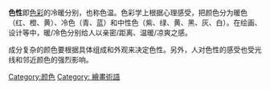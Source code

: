 {{unreferenced|time=2019-09-15T16:12:48+00:00}}
'''色性'''即[[色彩|色彩]]的冷暖分别，也称色温。色彩学上根据心理感受，把颜色分为暖色（红、橙、黄）、冷色（青、蓝）和中性色（紫、绿、黄、黑、灰、白）。在绘画、设计等中，暖/冷色分别给人以亲密/距离、温暖/凉爽之感。

成分复杂的颜色要根据具体组成和外观来决定色性。另外，人对色性的感受也受光线和邻近颜色的强烈影响。

{{顏色主題}}
[[Category:颜色|Category:颜色]]
[[Category:_繪畫術語|Category: 繪畫術語]]